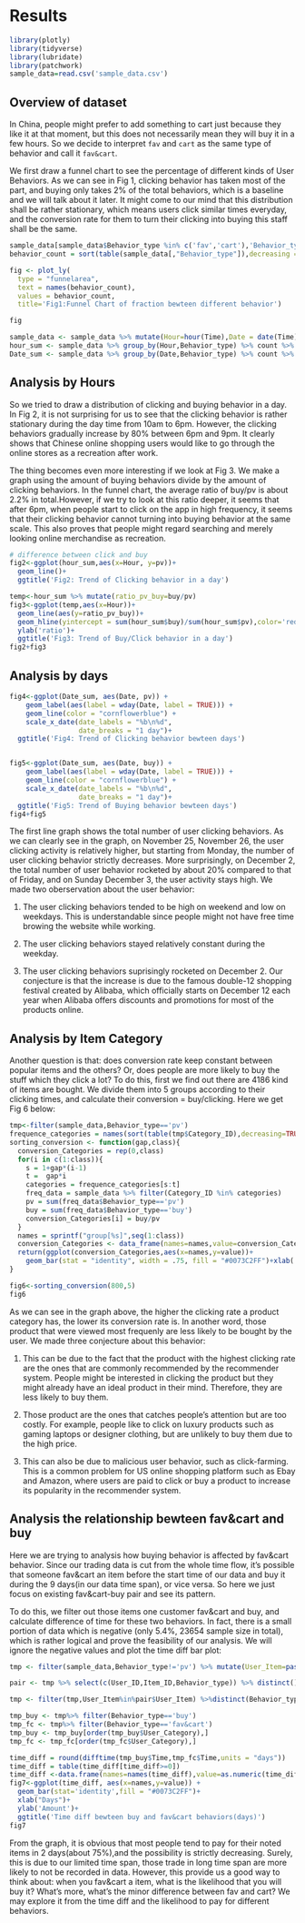 # Results

```r
library(plotly)
library(tidyverse)
library(lubridate)
library(patchwork)
sample_data=read.csv('sample_data.csv')
```

## Overview of dataset

In China, people might prefer to add something to cart just because they like it at that moment, but this does not necessarily mean they will buy it in a few hours. So we decide to interpret `fav` and `cart` as the same type of behavior and call it `fav&cart`.

We first draw a funnel chart to see the percentage of different kinds of User Behaviors. As we can see in Fig 1, clicking behavior has taken most of the part, and buying only takes 2% of the total behaviors, which is a baseline and we will talk about it later. It might come to our mind that this distribution shall be rather stationary, which means users click similar times everyday, and the conversion rate for them to turn their clicking into buying this staff shall be the same.

```r
sample_data[sample_data$Behavior_type %in% c('fav','cart'),'Behavior_type']='fav&cart'
behavior_count = sort(table(sample_data[,"Behavior_type"]),decreasing = TRUE)

fig <- plot_ly(
  type = "funnelarea",
  text = names(behavior_count),
  values = behavior_count,
  title='Fig1:Funnel Chart of fraction bewteen different behavior')

fig
```

```r
sample_data <- sample_data %>% mutate(Hour=hour(Time),Date = date(Time))
hour_sum <- sample_data %>% group_by(Hour,Behavior_type) %>% count %>% pivot_wider(names_from = Behavior_type,values_from = n)
Date_sum <- sample_data %>% group_by(Date,Behavior_type) %>% count %>% pivot_wider(names_from = Behavior_type,values_from = n)
```

## Analysis by Hours

So we tried to draw a distribution of clicking and buying behavior in a day. In Fig 2, it is not surprising for us to see that the clicking behavior is rather stationary during the day time from 10am to 6pm. However, the clicking behaviors gradually increase by 80% between 6pm and 9pm. It clearly shows that Chinese online shopping users would like to go through the online stores as a recreation after work.

The thing becomes even more interesting if we look at Fig 3. We make a graph using the amount of buying behaviors divide by the amount of clicking behaviors. In the funnel chart, the average ratio of buy/pv is about 2.2% in total.However, if we try to look at this ratio deeper, it seems that after 6pm, when people start to click on the app in high frequency, it seems that their clicking behavior cannot turning into buying behavior at the same scale. This also proves that people might regard searching and merely looking online merchandise as recreation.

```r
# difference between click and buy
fig2<-ggplot(hour_sum,aes(x=Hour, y=pv))+
  geom_line()+
  ggtitle('Fig2: Trend of Clicking behavior in a day')

temp<-hour_sum %>% mutate(ratio_pv_buy=buy/pv)
fig3<-ggplot(temp,aes(x=Hour))+
  geom_line(aes(y=ratio_pv_buy))+
  geom_hline(yintercept = sum(hour_sum$buy)/sum(hour_sum$pv),color='red')+
  ylab('ratio')+
  ggtitle('Fig3: Trend of Buy/Click behavior in a day')
fig2+fig3
```
## Analysis by days

```r
fig4<-ggplot(Date_sum, aes(Date, pv)) +  
    geom_label(aes(label = wday(Date, label = TRUE))) +  
    geom_line(color = "cornflowerblue") +   
    scale_x_date(date_labels = "%b\n%d",  
                 date_breaks = "1 day")+
  ggtitle('Fig4: Trend of Clicking behavior bewteen days')


fig5<-ggplot(Date_sum, aes(Date, buy)) +  
    geom_label(aes(label = wday(Date, label = TRUE))) +  
    geom_line(color = "cornflowerblue") +   
    scale_x_date(date_labels = "%b\n%d",  
                 date_breaks = "1 day")+
  ggtitle('Fig5: Trend of Buying behavior bewteen days')
fig4+fig5
```
The first line graph shows the total number of user clicking behaviors. As we can clearly see in the graph, on November 25, November 26, the user clicking activity is relatively higher, but starting from Monday, the number of user clicking behavior strictly decreases. More surprisingly, on December 2, the total number of user behavior rocketed by about 20% compared to that of Friday, and on Sunday December 3, the user activity stays high. We made two oberservation about the user behavior:

1. The user clicking behaviors tended to be high on weekend and low on weekdays. This is understandable since people might not have free time browing the website while working.

2. The user clicking behaviors stayed relatively constant during the weekday. 

3. The user clicking behaviors suprisingly rocketed on December 2. Our conjecture is that the increase is due to the famous double-12 shopping festival created by Alibaba, which officially starts on December 12 each year when Alibaba offers discounts and promotions for most of the products online.

## Analysis by Item Category

Another question is that: does conversion rate keep constant between popular items and the others? Or, does people are more likely to buy the stuff which they click a lot? To do this, first we find out there are 4186 kind of items are bought. We divide them into 5 groups according to their clicking times, and calculate their conversion = buy/clicking. Here we get Fig 6 below:

```r
tmp<-filter(sample_data,Behavior_type=='pv')
frequence_categories = names(sort(table(tmp$Category_ID),decreasing=TRUE))
sorting_conversion <- function(gap,class){
  conversion_Categories = rep(0,class)
  for(i in c(1:class)){
    s = 1+gap*(i-1)
    t =  gap*i
    categories = frequence_categories[s:t]
    freq_data = sample_data %>% filter(Category_ID %in% categories)
    pv = sum(freq_data$Behavior_type=='pv')
    buy = sum(freq_data$Behavior_type=='buy')
    conversion_Categories[i] = buy/pv
  }
  names = sprintf("group[%s]",seq(1:class))
  conversion_Categories <- data_frame(names=names,value=conversion_Categories)
  return(ggplot(conversion_Categories,aes(x=names,y=value))+
    geom_bar(stat = "identity", width = .75, fill = "#0073C2FF")+xlab('Groups')+ylab('Conversion Rate'))
}

fig6<-sorting_conversion(800,5)
fig6
```
As we can see in the graph above, the higher the clicking rate a product category has, the lower its conversion rate is. In another word, those product that were viewed most frequenly are less likely to be bought by the user. We made three conjecture about this behavior:

1. This can be due to the fact that the product with the highest clicking rate are the ones that are commonly recommended by the recommender system. People might be interested in clicking the product but they might already have an ideal product in their mind. Therefore, they are less likely to buy them. 

2. Those product are the ones that catches people's attention but are too costly. For example, people like to click on luxury products such as gaming laptops or designer clothing, but are unlikely to buy them due to the high price. 

3. This can also be due to malicious user behavior, such as click-farming. This is a common problem for US online shopping platform such as Ebay and Amazon, where users are paid to click or buy a product to increase its popularity in the recommender system.

## Analysis the relationship bewteen fav&cart and buy

Here we are trying to analysis how buying behavior is affected by fav&cart behavior. Since our trading data is cut from the whole time flow, it's possible that someone fav&cart an item before the start time of our data and buy it during the 9 days(in our data time span), or vice versa. So here we just focus on existing fav&cart-buy pair and see its pattern.

To do this, we filter out those items one customer fav&cart and buy, and calculate difference of time for these two behaviors. In fact, there is a small portion of data which is negative (only 5.4%, 23654 sample size in total), which is rather logical and prove the feasibility of our analysis. We will ignore the negative values and plot the time diff bar plot:

```r
tmp <- filter(sample_data,Behavior_type!='pv') %>% mutate(User_Item=paste(as.character(User_ID),as.character(Item_ID),sep='_'))

pair <- tmp %>% select(c(User_ID,Item_ID,Behavior_type)) %>% distinct() %>% group_by(User_ID,Item_ID) %>% summarise(count=n(),.groups = 'drop') %>% filter(count>1) %>% mutate(User_Item=paste(as.character(User_ID),as.character(Item_ID),sep='_'))

tmp <- filter(tmp,User_Item%in%pair$User_Item) %>%distinct(Behavior_type,User_Item,.keep_all = TRUE)

tmp_buy <- tmp%>% filter(Behavior_type=='buy')
tmp_fc <- tmp%>% filter(Behavior_type=='fav&cart')
tmp_buy <- tmp_buy[order(tmp_buy$User_Category),]
tmp_fc <- tmp_fc[order(tmp_fc$User_Category),]

time_diff = round(difftime(tmp_buy$Time,tmp_fc$Time,units = "days"))
time_diff = table(time_diff[time_diff>=0])
time_diff <-data.frame(names=names(time_diff),value=as.numeric(time_diff))
fig7<-ggplot(time_diff, aes(x=names,y=value)) +
  geom_bar(stat='identity',fill = "#0073C2FF")+
  xlab("Days")+
  ylab('Amount')+
  ggtitle('Time diff bewteen buy and fav&cart behaviors(days)')
fig7
```

From the graph, it is obvious that most people tend to pay for their noted items in 2 days(about 75%),and the possibility is strictly decreasing. Surely, this is due to our limited time span, those trade in long time span are more likely to not be recorded in data. However, this provide us a good way to think about: when you fav&cart a item, what is the likelihood that you will buy it? What's more, what's the minor difference between fav and cart? We may explore it from the time diff and the likelihood to pay for different behaviors.
